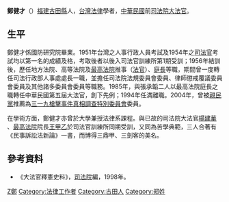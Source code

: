 '''鄭健才'''（{{bd|1925年|1月14日|2017年|1月7日|catIdx=Cheng}}）[[福建|福建]][[古田縣|古田縣]]人，[[台灣|台灣]][[法律|法律]]學者，[[中華民國|中華民國]]前[[司法院大法官|司法院大法官]]。

==生平==
鄭健才係國防研究院畢業。1951年台灣之人事行政人員考試及1954年之[[司法官|司法官]]考試均以第一名的成績及格，考取後者以後入司法官訓練所第1期受訓；1956年結訓後，歷任地方法院、高等法院及[[中華民國最高法院|最高法院]]推事（[[法官|法官]]）、[[庭長|庭長]]等職，期間曾一度轉任司法行政部人事處處長一職，並擔任司法院法規委員會委員、律師懲戒覆議委員會委員及其他諸多委員會委員等職務。1985年，與張承韜二人以最高法院庭長之職轉任中華民國第五屆大法官，創下先例；1994年任滿離職。2004年，曾被[[親民黨|親民黨]]推薦為[[三一九槍擊事件真相調查特別委員會|三一九槍擊事件真相調查特別委員會]]委員。

在學術方面，鄭健才亦曾於大學兼授法律系課程。與已故的司法院大法官[[楊建華_(1927年)|楊建華]] 、[[最高法院|最高法院]]院長[[王甲乙|王甲乙]]於司法官訓練所同期受訓，又同為苦學典範，三人合著有《民事訴訟法新論》一書，而博得三鼎甲、三劍客的美名。

==參考資料==
*《大法官釋憲史料》，[[司法院|司法院]]編，1998年。

{{中華民國歷屆司法院大法官列表}}

[[Category:台灣法學家|Z鄭]]
[[Category:法律工作者|Category:法律工作者]]
[[Category:古田人|Category:古田人]]
[[Category:郑姓|Category:郑姓]]